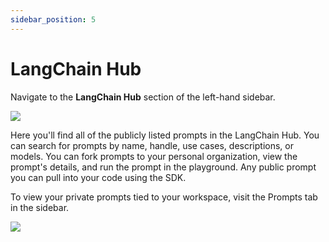 ```yaml
---
sidebar_position: 5
---
```


# LangChain Hub

Navigate to the **LangChain Hub** section of the left-hand sidebar.

![](../static/langchain_hub.png)

Here you'll find all of the publicly listed prompts in the LangChain Hub.
You can search for prompts by name, handle, use cases, descriptions, or models. You can fork prompts to your personal organization, view the prompt's details, and run the prompt in the playground.
Any public prompt you can pull into your code using the SDK.

To view your private prompts tied to your workspace, visit the Prompts tab in the sidebar.

![](../static/prompts_tab.png)

